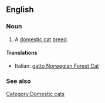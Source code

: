 ==English==

===Noun===
{{en-noun|sg=[[Norwegian Forest Cat]]}}

# A [[domestic cat]] [[breed]].

====Translations====
{{top}}
*Italian: [[gatto Norwegian Forest Cat]]
{{mid}}

{{bottom}}

===See also===
{{Wikipedia|Norwegian Forest Cat}}
{{commonscat|Norwegian Forest Cats}}

[[Category:Domestic cats]]